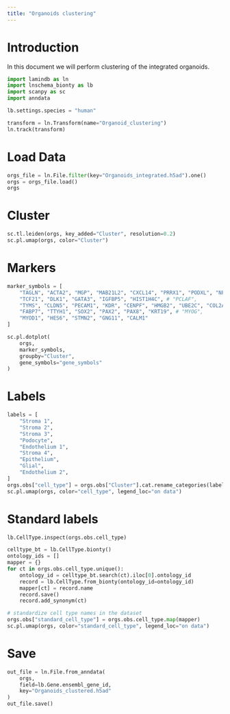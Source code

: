 ```yaml
---
title: "Organoids clustering"
---
```


# Introduction

In this document we will perform clustering of the integrated organoids.

```python
import lamindb as ln
import lnschema_bionty as lb
import scanpy as sc
import anndata

lb.settings.species = "human"

transform = ln.Transform(name="Organoid_clustering")
ln.track(transform)
```

# Load Data

```python
orgs_file = ln.File.filter(key="Organoids_integrated.h5ad").one()
orgs = orgs_file.load()
orgs
```

# Cluster

```python
sc.tl.leiden(orgs, key_added="Cluster", resolution=0.2)
sc.pl.umap(orgs, color="Cluster")
```

# Markers

```python
marker_symbols = [
    "TAGLN", "ACTA2", "MGP", "MAB21L2", "CXCL14", "PRRX1", "PODXL", "NPHS2",
    "TCF21", "DLK1", "GATA3", "IGFBP5", "HIST1H4C", # "PCLAF",
    "TYMS", "CLDN5", "PECAM1", "KDR", "CENPF", "HMGB2", "UBE2C", "COL2A1", "COL9A3", # "CNMD",
    "FABP7", "TTYH1", "SOX2", "PAX2", "PAX8", "KRT19", # "MYOG",
    "MYOD1", "HES6", "STMN2", "GNG11", "CALM1"
]

sc.pl.dotplot(
    orgs,
    marker_symbols,
    groupby="Cluster",
    gene_symbols="gene_symbols"
)
```

# Labels

```python
labels = [
    "Stroma 1",
    "Stroma 2",
    "Stroma 3",
    "Podocyte",
    "Endothelium 1",
    "Stroma 4",
    "Epithelium",
    "Glial",
    "Endothelium 2",
]
orgs.obs["cell_type"] = orgs.obs["Cluster"].cat.rename_categories(labels)
sc.pl.umap(orgs, color="cell_type", legend_loc="on data")
```

# Standard labels

```python
lb.CellType.inspect(orgs.obs.cell_type)

celltype_bt = lb.CellType.bionty()
ontology_ids = []
mapper = {}
for ct in orgs.obs.cell_type.unique():
    ontology_id = celltype_bt.search(ct).iloc[0].ontology_id
    record = lb.CellType.from_bionty(ontology_id=ontology_id)
    mapper[ct] = record.name
    record.save()
    record.add_synonym(ct)

# standardize cell type names in the dataset
orgs.obs["standard_cell_type"] = orgs.obs.cell_type.map(mapper)
sc.pl.umap(orgs, color="standard_cell_type", legend_loc="on data")
```

# Save

```python
out_file = ln.File.from_anndata(
    orgs,
    field=lb.Gene.ensembl_gene_id,
    key="Organoids_clustered.h5ad"
)
out_file.save()
```
